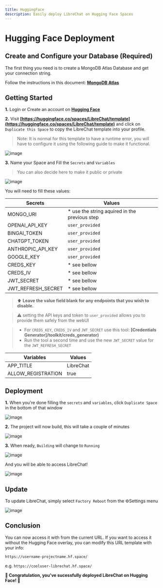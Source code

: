 ```yaml
---
title: HuggingFace
description: Easily deploy LibreChat on Hugging Face Spaces
---
```


# Hugging Face Deployment

## Create and Configure your Database (Required)

The first thing you need is to create a MongoDB Atlas Database and get your connection string.

Follow the instructions in this document: **[MongoDB Atlas](/docs/configuration/mongodb/mongodb_atlas)**

## Getting Started

**1.** Login or Create an account on **[Hugging Face](https://huggingface.co/)**

**2.** Visit **[https://huggingface.co/spaces/LibreChat/template](https://huggingface.co/spaces/LibreChat/template)** and click on `Duplicate this Space` to copy the LibreChat template into your profile. 

> Note: It is normal for this template to have a runtime error, you will have to configure it using the following guide to make it functional.

  ![image](https://github.com/fuegovic/LibreChat/assets/32828263/fd684254-cbe0-4039-ba4a-7c492b16a453)

**3.** Name your Space and Fill the `Secrets` and `Variables`
 
  >You can also decide here to make it public or private

  ![image](https://github.com/fuegovic/LibreChat/assets/32828263/13a039b9-bb78-4d56-bab1-74eb48171516)

You will need to fill these values:

| Secrets | Values |
| --- | --- |
| MONGO_URI | * use the string aquired in the previous step |
| OPENAI_API_KEY | `user_provided` | 
| BINGAI_TOKEN | `user_provided` | 
| CHATGPT_TOKEN | `user_provided` |
| ANTHROPIC_API_KEY | `user_provided` |
| GOOGLE_KEY | `user_provided` |
| CREDS_KEY | * see bellow |
| CREDS_IV | * see bellow |
| JWT_SECRET | * see bellow |
| JWT_REFRESH_SECRET | * see bellow |

> ⬆️ **Leave the value field blank for any endpoints that you wish to disable.** 

> ⚠️ setting the API keys and token to `user_provided` allows you to provide them safely from the webUI

> * For `CREDS_KEY`, `CREDS_IV` and `JWT_SECRET` use this tool: **[Credentials Generator]/toolkit/creds_generator)**
> * Run the tool a second time and use the new `JWT_SECRET` value for the `JWT_REFRESH_SECRET`

| Variables | Values |
| --- | --- |
| APP_TITLE | LibreChat |
| ALLOW_REGISTRATION | true |


## Deployment

**1.** When you're done filling the `secrets` and `variables`, click `Duplicate Space` in the bottom of that window

  ![image](https://github.com/fuegovic/LibreChat/assets/32828263/55d596a3-2be9-4e14-ac0d-0b493d463b1b)


**2.** The project will now build, this will take a couple of minutes

  ![image](https://github.com/fuegovic/LibreChat/assets/32828263/f9fd10e4-ae50-4b5f-a9b5-0077d9e4eaf6)


**3.** When ready, `Building` will change to `Running` 

  ![image](https://github.com/fuegovic/LibreChat/assets/32828263/91442e84-9c9e-4398-9011-76c479b6f272)

  And you will be able to access LibreChat!

  ![image](https://github.com/fuegovic/LibreChat/assets/32828263/cd5950d4-ecce-4f13-bbbf-b9109e462e10)

## Update
  To update LibreChat, simply select `Factory Reboot` from the ⚙️Settings menu

  ![image](https://github.com/fuegovic/LibreChat/assets/32828263/66f20129-0ffd-44f5-b91c-fcce1932112f)


## Conclusion
  You can now access it with from the current URL. If you want to access it without the Hugging Face overlay, you can modify this URL template with your info:

  `https://username-projectname.hf.space/` 
  
  e.g. `https://cooluser-librechat.hf.space/`

**🎉 Congratulation, you've sucessfully deployed LibreChat on Hugging Face! 🤗**
